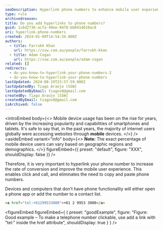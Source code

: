 ```yaml
---
seoDescription: Hyperlink phone numbers to enhance mobile user experience and increase conversion rates with a single click.
type: rule
archivedreason:
title: Do you add hyperlinks to phone numbers?
guid: 1c6d2736-acfa-49ee-9470-bb0414010ac8
uri: hyperlink-phone-numbers
created: 2024-01-09T14:54:34.000Z
authors:
  - title: Farrukh Khan
    url: https://ssw.com.au/people/farrukh-khan
  - title: Adam Cogan
    url: https://ssw.com.au/people/adam-cogan
related: []
redirects:
  - do-you-know-to-hyperlink-your-phone-numbers-2
  - do-you-know-to-hyperlink-your-phone-numbers
lastUpdated: 2024-08-19T23:57:59.000Z
lastUpdatedBy: Tiago Araújo [SSW]
lastUpdatedByEmail: tiagov8@gmail.com
createdBy: Tiago Araújo [SSW]
createdByEmail: tiagov8@gmail.com
isArchived: false
---
```


<introEmbed
  body={<>
Mobile device usage has been on the rise for years, driven by the increasing popularity and capabilities of smartphones and tablets. It's safe to say that, in the past years, the majority of internet users globally were accessing websites through **mobile** devices.
  </>}
/>
<asideEmbed
  variant="info"
  body={<>
    **Note:** The exact percentage of mobile device users can vary based on geographic regions and demographics.
  </>}
  figureEmbed={{
    preset: "default",
    figure: "XXX",
    shouldDisplay: false
  }}
/>

Therefore, it is very important to hyperlink your phone number to increase the rate of conversion and improve the mobile user experience. This enables click and call, and eliminates the need to copy and paste phone numbers.

Devices and computers that don’t have phone functionality will either open a phone app or add the number to a contact list.

```html
<a href="tel:+61299533000">+61 2 9953 3000</a>
```

<figureEmbed figureEmbed={ {
  preset: "goodExample",
  figure: "Figure: Good example – To make a telephone number clickable, use add a link with \"tel:\" inside the href attribute",
  shouldDisplay: true
} } />
